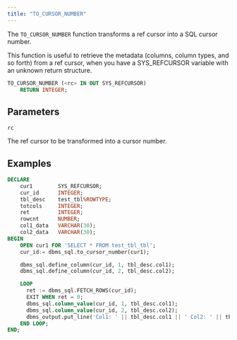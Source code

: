 ```yaml
---
title: "TO_CURSOR_NUMBER"
---
```


The `TO_CURSOR_NUMBER` function transforms a ref cursor into a SQL cursor number.

This function is useful to retrieve the metadata (columns, column types, and so forth) from a ref cursor, when you have a SYS_REFCURSOR variable with an unknown return structure.

```sql
TO_CURSOR_NUMBER (<rc> IN OUT SYS_REFCURSOR)
    RETURN INTEGER;
```

## Parameters

`rc`

 The ref cursor to be transformed into a cursor number.

## Examples

```sql
DECLARE
    cur1        SYS_REFCURSOR;
    cur_id      INTEGER;
    tbl_desc    test_tbl%ROWTYPE;
    totcols     INTEGER;
    ret         INTEGER;
    rowcnt      NUMBER;
    col1_data   VARCHAR(30);
    col2_data   VARCHAR(30);
BEGIN
    OPEN cur1 FOR 'SELECT * FROM test_tbl_tbl';
    cur_id:= dbms_sql.to_cursor_number(cur1);

    dbms_sql.define_column(cur_id, 1, tbl_desc.col1);
    dbms_sql.define_column(cur_id, 2, tbl_desc.col2);

    LOOP
      ret := dbms_sql.FETCH_ROWS(cur_id);
      EXIT WHEN ret = 0;
      dbms_sql.column_value(cur_id, 1, tbl_desc.col1);
      dbms_sql.column_value(cur_id, 2, tbl_desc.col2);
      dbms_output.put_line('Col1: ' || tbl_desc.col1 || ' Col2: ' || tbl_desc.col2);
    END LOOP;
END;
```